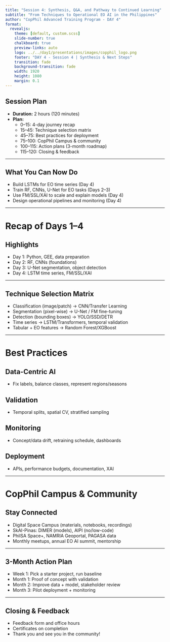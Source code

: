 ```yaml
---
title: "Session 4: Synthesis, Q&A, and Pathway to Continued Learning"
subtitle: "From Techniques to Operational EO AI in the Philippines"
author: "CopPhil Advanced Training Program - DAY 4"
format:
  revealjs:
    theme: [default, custom.scss]
    slide-number: true
    chalkboard: true
    preview-links: auto
    logo: ../../day1/presentations/images/copphil_logo.png
    footer: "DAY 4 - Session 4 | Synthesis & Next Steps"
    transition: fade
    background-transition: fade
    width: 1920
    height: 1080
    margin: 0.1
---
```


## Session Plan {.smaller}

- **Duration:** 2 hours (120 minutes)
- **Plan:**
  - 0–15: 4-day journey recap
  - 15–45: Technique selection matrix
  - 45–75: Best practices for deployment
  - 75–100: CopPhil Campus & community
  - 100–115: Action plans (3-month roadmap)
  - 115–120: Closing & feedback

---

## What You Can Now Do

- Build LSTMs for EO time series (Day 4)
- Train RF, CNNs, U-Net for EO tasks (Days 2–3)
- Use FM/SSL/XAI to scale and explain models (Day 4)
- Design operational pipelines and monitoring (Day 4)

---

# Recap of Days 1–4 {background-color="#2C5F77"}

## Highlights

- Day 1: Python, GEE, data preparation
- Day 2: RF, CNNs (foundations)
- Day 3: U-Net segmentation, object detection
- Day 4: LSTM time series, FM/SSL/XAI

---

## Technique Selection Matrix

- Classification (image/patch) → CNN/Transfer Learning
- Segmentation (pixel-wise) → U-Net / FM fine-tuning
- Detection (bounding boxes) → YOLO/SSD/DETR
- Time series → LSTM/Transformers, temporal validation
- Tabular + EO features → Random Forest/XGBoost

---

# Best Practices {background-color="#2C5F77"}

## Data-Centric AI

- Fix labels, balance classes, represent regions/seasons

## Validation

- Temporal splits, spatial CV, stratified sampling

## Monitoring

- Concept/data drift, retraining schedule, dashboards

## Deployment

- APIs, performance budgets, documentation, XAI

---

# CopPhil Campus & Community {background-color="#2C5F77"}

## Stay Connected

- Digital Space Campus (materials, notebooks, recordings)
- SkAI-Pinas: DIMER (models), AIPI (no/low-code)
- PhilSA Space+, NAMRIA Geoportal, PAGASA data
- Monthly meetups, annual EO AI summit, mentorship

---

## 3-Month Action Plan

- Week 1: Pick a starter project, run baseline
- Month 1: Proof of concept with validation
- Month 2: Improve data + model, stakeholder review
- Month 3: Pilot deployment + monitoring

---

## Closing & Feedback

- Feedback form and office hours
- Certificates on completion
- Thank you and see you in the community!
